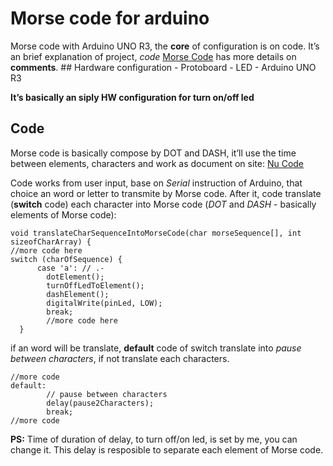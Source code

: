 # Morse code for arduino
Morse code with Arduino UNO R3, the **core** of configuration is on code. It's an brief explanation of project, _code_ [Morse Code](https://github.com/tpiva/Arduino-UNO-R3-Project/blob/master/Arduino/ProjetoMorse/morseCodeInterpretador.ino) has more details on **comments**.
## Hardware configuration
- Protoboard 
- LED
- Arduino UNO R3

**It's basically an siply HW configuration for turn on/off led**

## Code 
Morse code is basically compose by DOT and DASH, it'll use the time between elements, characters and work as document on site: [Nu Code](http://www.nu-ware.com/NuCode%20Help/index.html?morse_code_structure_and_timing_.htm)

Code works from user input, base on _Serial_ instruction of Arduino, that choice an word or letter to transmite by Morse code. After it, code translate (**switch** code) each character into Morse code (_DOT_ and _DASH_ - basically elements of Morse code):

```
void translateCharSequenceIntoMorseCode(char morseSequence[], int sizeofCharArray) {
//more code here
switch (charOfSequence) {
      case 'a': // .-
        dotElement();
        turnOffLedToElement();
        dashElement();
        digitalWrite(pinLed, LOW);
        break;
        //more code here
  }
```

if an word will be translate, **default** code of switch translate into _pause between characters_, if not translate each characters. 

```
//more code
default:
        // pause between characters
        delay(pause2Characters);
        break;
//more code
```

**PS:** Time of duration of delay, to turn off/on led, is set by me, you can change it. This delay is resposible to separate each element of Morse code.
